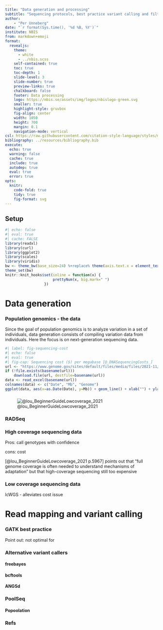 ```yaml
---
title: "Data generation and processing"
subtitle: "Sequencing protocols, best practice variant calling and filtering"
author:
    - "Per Unneberg"
date: "`r format(Sys.time(), '%d %B, %Y')`"
institute: NBIS
from: markdown+emoji
format:
  revealjs:
    theme:
      - white
      - ../nbis.scss
    self-contained: true
    toc: true
    toc-depth: 1
    slide-level: 3
    slide-number: true
    preview-links: true
    chalkboard: false
    footer: Data processing
    logo: https://nbis.se/assets/img/logos/nbislogo-green.svg
    smaller: true
    highlight-style: gruvbox
    fig-align: center
    width: 1050
    height: 700
    margin: 0.1
    navigation-mode: vertical
csl: https://raw.githubusercontent.com/citation-style-language/styles/master/apa.csl
bibliography: ../resources/bibliography.bib
execute:
  echo: true
  warning: false
  cache: true
  include: true
  autodep: true
  eval: true
  error: true
opts:
  knitr:
    code-fold: true
    tidy: true
    fig-format: svg
---
```


## Setup  {visibility="hidden" .unnumbered .unlisted}

```r
#| echo: false
#| eval: true
#| cache: FALSE
library(readxl)
library(curl)
library(ggplot2)
library(scales)
library(viridis)
bw <- theme_bw(base_size=24) %+replace% theme(axis.text.x = element_text(angle = 45, hjust = 1, vjust = 1))
theme_set(bw)
knitr::knit_hooks$set(inline = function(x) {
                      prettyNum(x, big.mark=" ")
                  })
```

# Data generation

### Population genomics - the data

Since the goal of population genomics is to analyze variation in a set
of individuals, data generation consists of compiling variation data
from individuals. Here the focus is on next-generation sequencing
data.


```r
#| label: fig-sequencing-cost
#| echo: false
#| eval: true
#| fig-cap: Sequencing cost ($) per megabase [@_DNASequencingCosts_]
url <- "https://www.genome.gov/sites/default/files/media/files/2021-11/Sequencing_Cost_Data_Table_Aug2021.xls"
if (!file.exists(basename(url)))
    download.file(url, destfile=basename(url))
data <- read_excel(basename(url))
colnames(data) <- c("Date", "Mb", "Genome")
ggplot(data, aes(x=as.Date(Date), y=Mb)) + geom_line() + xlab("") + ylab("") + scale_y_continuous(trans="log10", labels=comma, n.breaks=6) + scale_x_date(breaks="year", labels=date_format("%Y"))
```



###


###

![@lou_BeginnerGuideLowcoverage_2021](../img/sequencing_approaches_lou_2021.png)


### RADSeq


### High coverage sequencing data

Pros: call genotypes with confidence

cons: cost

::: {.notes }

[@lou_BeginnerGuideLowcoverage_2021 p.5967] points out that "full
genome coverage is often needed to understand mechanisms of
adaptation" but that high-coverage sequencing still too expensive

:::


### Low coverage sequencing data

lcWGS - alleviates cost issue



# Read mapping and variant calling



### GATK best practice

Point out: not optimal for

### Alternative variant callers

#### freebayes


#### bcftools


#### ANGSd


### PoolSeq

#### Popoolation

### Refs {.unnumbered .unlisted}
::: { #refs }
:::
